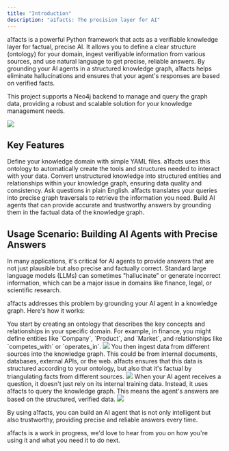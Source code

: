 ```yaml
---
title: "Introduction"
description: "a1facts: The precision layer for AI"
---
```


a1facts is a powerful Python framework that acts as a verifiable knowledge layer for factual, precise AI. It allows you to define a clear structure (ontology) for your domain, ingest verifiyable information from various sources, and use natural language to get precise, reliable answers. By grounding your AI agents in a structured knowledge graph, a1facts helps eliminate hallucinations and ensures that your agent's responses are based on verified facts.

This project supports a Neo4j backend to manage and query the graph data, providing a robust and scalable solution for your knowledge management needs.

<img src="/images/Architecture.png" />

## Key Features

<CardGroup cols={2}>
  <Card title="Ontology-Driven" icon="sitemap">
    Define your knowledge domain with simple YAML files. a1facts uses this ontology to automatically create the tools and structures needed to interact with your data.
  </Card>
  <Card title="Verifiable Ingestion" icon="check-double">
    Convert unstructured knowledge into structured entities and relationships within your knowledge graph, ensuring data quality and consistency.
  </Card>
  <Card title="Natural Language Queries" icon="language">
    Ask questions in plain English. a1facts translates your queries into precise graph traversals to retrieve the information you need.
  </Card>
  <Card title="Reliable AI Agents" icon="robot">
    Build AI agents that can provide accurate and trustworthy answers by grounding them in the factual data of the knowledge graph.
  </Card>
</CardGroup>

## Usage Scenario: Building AI Agents with Precise Answers

In many applications, it's critical for AI agents to provide answers that are not just plausible but also precise and factually correct. Standard large language models (LLMs) can sometimes "hallucinate" or generate incorrect information, which can be a major issue in domains like finance, legal, or scientific research.

a1facts addresses this problem by grounding your AI agent in a knowledge graph. Here's how it works:

<Steps>
    <Step title="1. Define Your Domain">
        You start by creating an ontology that describes the key concepts and relationships in your specific domain. For example, in finance, you might define entities like `Company`, `Product`, and `Market`, and relationships like `competes_with` or `operates_in`.
        <img src="/images/Onto_example.png" />
    </Step>
    <Step title="2. Populate the Graph">
        You then ingest data from different sources into the knowledge graph. This could be from internal documents, databases, external APIs, or the web. a1facts ensures that this data is structured according to your ontology, but also that it's factual by triangulating facts from different sources.
        <img src="/images/example_KG.png" />
    </Step>
    <Step title="3. Query with Confidence">
        When your AI agent receives a question, it doesn't just rely on its internal training data. Instead, it uses a1facts to query the knowledge graph. This means the agent's answers are based on the structured, verified data.
        <img src="/images/Query_example.jpeg" />
    </Step>
</Steps>

By using a1facts, you can build an AI agent that is not only intelligent but also trustworthy, providing precise and reliable answers every time.

a1facts is a work in progress, we'd love to hear from you on how you're using it and what you need it to do next.
